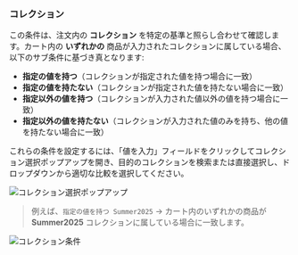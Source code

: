 ### コレクション

この条件は、注文内の **コレクション** を特定の基準と照らし合わせて確認します。カート内の **いずれかの** 商品が入力されたコレクションに属している場合、以下のサブ条件に基づき真となります:

- **指定の値を持つ**（コレクションが指定された値を持つ場合に一致）
- **指定の値を持たない**（コレクションが指定された値を持たない場合に一致）
- **指定以外の値を持つ**（コレクションが入力された値以外の値を持つ場合に一致）
- **指定以外の値を持たない**（コレクションが入力された値のみを持ち、他の値を持たない場合に一致）

これらの条件を設定するには、「値を入力」フィールドをクリックしてコレクション選択ポップアップを開き、目的のコレクションを検索または直接選択し、ドロップダウンから適切な比較を選択してください。

<img
  src="/images/essentials/condition-sets/collection-selection-popup.webp"
  alt="コレクション選択ポップアップ"
/>

> 例えば、`指定の値を持つ Summer2025` → カート内のいずれかの商品が **Summer2025** コレクションに属している場合に一致します。

<img
  src="/images/essentials/condition-sets/collection-has-value-of.webp"
  alt="コレクション条件"
/>
